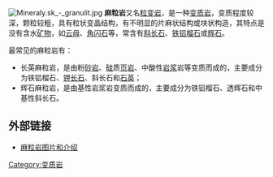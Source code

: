 [[File:Mineraly.sk_-_granulit.jpg|right]]
'''麻粒岩'''又名[[粒变岩|粒变岩]]，是一种[[变质岩|变质岩]]，变质程度较深，颗粒较粗，具有粒状变晶结构，有不明显的片麻状结构或块状构造，其特点是没有含水[[矿物|矿物]]，如[[云母|云母]]、[[角闪石|角闪石]]等，常含有[[斜长石|斜长石]]、[[铁|铁]][[铝|铝]][[榴石|榴石]]或[[辉石|辉石]]。

最常见的麻粒岩有：
*长英麻粒岩，是由粉[[砂岩|砂岩]]、[[硅|硅]]质[[页岩|页岩]]、中酸性[[岩浆|岩浆]]岩等变质而成的，主要成分为铁铝榴石、[[钾|钾]][[长石|长石]]、斜长石和[[石英|石英]]；
*辉石麻粒岩，是由基性岩浆岩变质而成的，主要成分为铁铝榴石、透辉石和中基性斜长石。



== 外部链接 ==
*[https://web.archive.org/web/20070901021102/http://digitalne.nju.edu.cn/museum/rock/metamorphism/granulite.htm 麻粒岩图片和介绍]
[[Category:变质岩|Category:变质岩]]